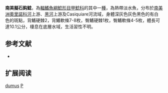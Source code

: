 {{Speciesbox
| name = 南美擬石鈎鯰
| image = 
| image_width = 250px
| image_caption = 
| status = NE
| status_system = IUCN3.1
| genus = Pseudolithoxus
| species = dumus
| authority = Armbruster & Provenzano, 2000
| synonyms = *''Lasiancistrus dumus'', Armbruster & Provenzano, 2000
}} 
'''南美擬石鈎鯰'''，為[[輻鰭魚綱|輻鰭魚綱]][[鯰形目|鯰形目]][[甲鯰科|甲鯰科]]的其中一[[種|種]]，為熱帶淡水魚，分布於[[南美洲|南美洲]][[奧里諾科河|奧里諾科河]]上游、[[黑河|黑河]]上游及Casiquiare河流域，身體深灰色灰色黑色的有白色的斑點，背鰭硬棘2，背鰭軟條7-8枚，臀鰭硬棘1枚，臀鰭軟條4-5枚，體長可達10.1公分，棲息在底層水域，生活習性不明。

== 参考文献 ==
*{{FishBase_species|genus=Pseudolithoxus|species=dumus|year=2014|month=11}}

== 扩展阅读 ==
{{refbegin}}
{{wikispecies-inline|Pseudolithoxus dumus|南美擬石鈎鯰}}
{{refend}}
{{Taxonbar|from=Q3758322}}

[[Category:擬石鈎鯰屬|dumus]]
[[Category:2000年描述的鱼类|P]]